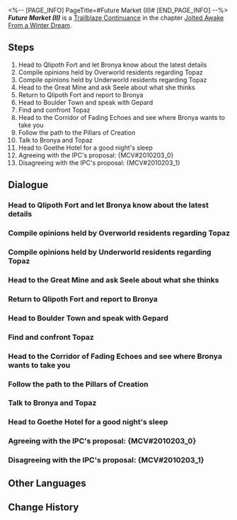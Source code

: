 <%-- [PAGE_INFO]
PageTitle=#Future Market (II)#
[END_PAGE_INFO] --%>
{{Stub|Dialogue.}}
{{Mission Infobox
|id            = 2010203
|title         = 
|image         = <!--Mission Future Market (II).png-->
|type          = Trailblaze Continuance
|event_name    = 
|chapter       = Jolted Awake From a Winter Dream
|requirements  = [[Trailblaze Continuance]] ''[[Future Market (I)]]'' completed
|summary       = Topaz proposed a plan to eliminate the debt by handing over the entirety of Jarilo-VI to IPC's trusteeship, believing it to be the only way to save the planet.<br />Himeko's timely arrival allowed Bronya to see through the true nature of the situation, prompting her to rally all the Belobogians to defend their world.<br />In the far north, Topaz witnessed the unwavering determination of the Belobogians, who have stood firm for seven centuries. With the Crew serving as a guarantee of credit, Topaz decided to bear the IPC's subsequent recourse on her own.
|characters    = Bronya; Clara; Dunn; Gepard; Himeko; March 7th; Natasha; Oleg; Pela; Seele; Serval; Soldier Kyle; Svarog; Topaz; Trailblazer
|startLocation = [[Jarilo-VI]] - [[Administrative District]]
|world         = Jarilo-VI
|area          = Administrative District
|prev          = Future Market (I)
|next          = 
|rewards       = Trailblaze EXP*1,300; Stellar Jade*130; Traveler's Guide*12; Lost Crystal*10; Credit*130,000
}}
'''''Future Market (II)''''' is a [[Trailblaze Continuance]] in the chapter [[Jolted Awake From a Winter Dream]].

==Steps==
# Head to Qlipoth Fort and let Bronya know about the latest details
# Compile opinions held by Overworld residents regarding Topaz
# Compile opinions held by Underworld residents regarding Topaz
# Head to the Great Mine and ask Seele about what she thinks
# Return to Qlipoth Fort and report to Bronya
# Head to Boulder Town and speak with Gepard
# Find and confront Topaz
# Head to the Corridor of Fading Echoes and see where Bronya wants to take you
# Follow the path to the Pillars of Creation
# Talk to Bronya and Topaz
# Head to Goethe Hotel for a good night's sleep
# Agreeing with the IPC's proposal: {MCV#2010203_0}
# Disagreeing with the IPC's proposal: {MCV#2010203_1}

<!--
==Gameplay Notes==

--><!--
==Trial Character==

-->
==Dialogue==
{{Stub Dialogue}}
===Head to Qlipoth Fort and let Bronya know about the latest details===
{{Mission Description|type=continuance|location=Administrative District|(Trailblazer)'s Trailblaze Daily Report:<br />Didn't see Topaz. There's a new situation in Qlipoth Fort. Going back to find Bronya.}}
{{Dialogue Start}}
:{{tx}}
{{Dialogue End}}

===Compile opinions held by Overworld residents regarding Topaz===
{{Mission Description|type=continuance|location=Administrative District|update|(Trailblazer)'s Trailblaze Daily Report:<br />Story leading up to this is too complicated. Basically, Bronya & Belobog = in danger.<br />Need to find people to get some ideas first. Starting from the Overworld.<br />Pom-Pom's Notes: What exactly is happening! Write down the details first, at least!}}
{{Dialogue Start}}
:{{tx}}
{{Dialogue End}}

===Compile opinions held by Underworld residents regarding Topaz===
{{Mission Description|type=continuance|location=Boulder Town|update|(Trailblazer)'s Trailblaze Daily Report:<br />Story leading up to this is too complicated. Basically, Bronya & Belobog = in danger.<br />Need to find people to get some ideas first. Finished in the Overworld. Time to go to the Underworld.<br />Pom-Pom's Notes: What exactly is happening! Write down the details first, at least!}}
{{Dialogue Start}}
:{{tx}}
{{Dialogue End}}

===Head to the Great Mine and ask Seele about what she thinks===
{{Mission Description|type=continuance|location=Great Mine|update|(Trailblazer)'s Trailblaze Daily Report:<br />Finished collecting ideas. It's a split vote. Oh well, let's find Seele and get her to decide.}}
{{Dialogue Start}}
:{{tx}}
{{Dialogue End}}

===Return to Qlipoth Fort and report to Bronya===
{{Mission Description|type=continuance|location=Administrative District|update|(Trailblazer)'s Trailblaze Daily Report:<br />Still a split vote. The pressure is now on Bronya. Should go back and report to her.}}
{{Dialogue Start}}
:{{tx}}
{{Dialogue End}}

===Head to Boulder Town and speak with Gepard===
{{Mission Description|type=continuance|location=Boulder Town|update|(Trailblazer)'s Trailblaze Daily Report:<br />Himeko is here. Didn't sign the contract. Bronya has a plan. Must find Topaz.}}
{{Dialogue Start}}
:{{tx}}
{{Dialogue End}}

===Find and confront Topaz===
{{Mission Description|type=continuance|location=Old Weapon Testing Ground|update|(Trailblazer)'s Trailblaze Daily Report:<br />Found a weird place, never been here before. Topaz is here.<br />Need to stop her no matter what she is planning.<br />Pom-Pom's Notes: What kinda place is "weird place"? At least describe it!}}
{{Dialogue Start}}
:{{tx}}
{{Dialogue End}}

===Head to the Corridor of Fading Echoes and see where Bronya wants to take you===
{{Mission Description|type=continuance|location=<!--to be added-->|update|(Trailblazer)'s Trailblaze Daily Report:<br />Almost fought with Topaz. Thankfully, Bronya came to stop us. She said she'll take us to a place. Curious.}}
{{Dialogue Start}}
:{{tx}}
{{Dialogue End}}

===Follow the path to the Pillars of Creation===
{{Mission Description|type=continuance|location=<!--to be added-->|update|(Trailblazer)'s Trailblaze Daily Report:<br />Bronya took us to a new place. It's even more up north than Everwinter Hill. Wanna see what's up ahead.}}
{{Dialogue Start}}
:{{tx}}
{{Dialogue End}}

===Talk to Bronya and Topaz===
{{Mission Description|type=continuance|location=Pillars of Creation|update|(Trailblazer)'s Trailblaze Daily Report:<br />Happy end. Everyone has a bright future. Perfection.<br />Pom-Pom's Notes: Never mind... I'm gonna go read Himeko's daily report...}}
{{Dialogue Start}}
:{{tx}}
{{Dialogue End}}

===Head to Goethe Hotel for a good night's sleep===
{{Dialogue Start}}
:{{tx}}
{{Dialogue End}}

===Agreeing with the IPC's proposal: {MCV#2010203_0}===
{{Dialogue Start}}
:{{tx}}
{{Dialogue End}}

===Disagreeing with the IPC's proposal: {MCV#2010203_1}===
{{Dialogue Start}}
:{{tx}}
{{Dialogue End}}

==Other Languages==
{{Other Languages
|en   = Future Market (II)
|zhs  = 未来市场•其二
|zht  = 未來市場•其二
|ja   = フューチャーズマーケット・二
|ko   = 미래 시장•2
|es   = El mercado del mañana&nbsp;II
|fr   = Marché à terme (II)
|ru   = Рынок будущего II
|th   = ตลาดแห่งอนาคต 2
|vi   = Thị Trường Tương Lai 2
|de   = Markt der Zukunft (Teil 2)
|id   = Pasar Masa Depan 2
|pt   = Mercado Futuro (II)
}}

==Change History==
{{Change History|1.4}}
